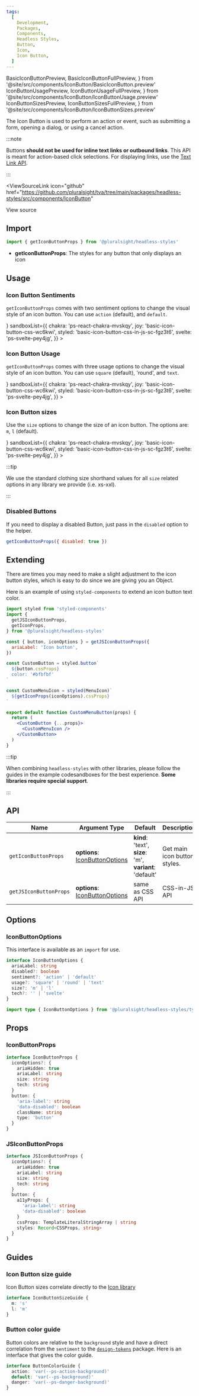 ```yaml
---
tags:
  [
    Development,
    Packages,
    Components,
    Headless Styles,
    Button,
    Icon,
    Icon Button,
  ]
---
```


<!-- TODO: As of 2.0.0-beta.17 live-codeblock do not support imports. -->
<!-- Keep an eye out so we can kill the components we are importing in. -->
<!-- https://docusaurus.io/docs/markdown-features/code-blocks#imports -->

  BasicIconButtonPreview,
  BasicIconButtonFullPreview,
} from '@site/src/components/IconButton/BasicIconButton.preview'
  IconButtonUsagePreview,
  IconButtonUsageFullPreview,
} from '@site/src/components/IconButton/IconButtonUsage.preview'
  IconButtonSizesPreview,
  IconButtonSizesFullPreview,
} from '@site/src/components/IconButton/IconButtonSizes.preview'

<ReleaseNote />

The Icon Button is used to perform an action or event, such as submitting a form, opening a dialog, or using a cancel action.

:::note

Buttons **should not be used for inline text links or outbound links**.
This API is meant for action-based click selections.
For displaying links, use the [Text Link API](./TextLink.mdx).

:::

<ViewSourceLink
  icon="github"
  href="https://github.com/pluralsight/tva/tree/main/packages/headless-styles/src/components/IconButton"
>
  View source
</ViewSourceLink>

## Import

```javascript
import { getIconButtonProps } from '@pluralsight/headless-styles'
```

- **getIconButtonProps**: The styles for any button that only displays an icon

## Usage

### Icon Button Sentiments

`getIconButtonProps` comes with two sentiment options to change the visual style of an icon button. You can use `action` (default), and `default`.

<BasicIconButton />
<LiveExampleTabs
  fullCode={<BasicIconButtonFullPreview />}
  sandboxList={{
    chakra: 'ps-react-chakra-mvskqy',
    joy: 'basic-icon-button-css-wc6kwi',
    styled: 'basic-icon-button-css-in-js-sc-fgz3t6',
    svelte: 'ps-svelte-pey4jg',
  }}
>
  <BasicIconButtonPreview />
</LiveExampleTabs>

### Icon Button Usage

`getIconButtonProps` comes with three usage options to change the visual style of an icon button. You can use `square` (default), 'round', and `text`.

<IconButtonUsage />
<LiveExampleTabs
  fullCode={<IconButtonUsageFullPreview />}
  sandboxList={{
    chakra: 'ps-react-chakra-mvskqy',
    joy: 'basic-icon-button-css-wc6kwi',
    styled: 'basic-icon-button-css-in-js-sc-fgz3t6',
    svelte: 'ps-svelte-pey4jg',
  }}
>
  <IconButtonUsagePreview />
</LiveExampleTabs>

### Icon Button sizes

Use the `size` options to change the size of an icon button. The options are: `m`, `l` (default).

<IconButtonSizes />
<LiveExampleTabs
  fullCode={<IconButtonSizesFullPreview />}
  sandboxList={{
    chakra: 'ps-react-chakra-mvskqy',
    joy: 'basic-icon-button-css-wc6kwi',
    styled: 'basic-icon-button-css-in-js-sc-fgz3t6',
    svelte: 'ps-svelte-pey4jg',
  }}
>
  <IconButtonSizesPreview />
</LiveExampleTabs>

:::tip

We use the standard clothing size shorthand values for all `size` related options in any library we provide (i.e. xs-xxl).

:::

### Disabled Buttons

If you need to display a disabled Button, just pass in the `disabled` option to the helper.

```jsx title="Disabled Button example"
getIconButtonProps({ disabled: true })
```

## Extending

There are times you may need to make a slight adjustment to the icon button styles, which is easy to do since we are giving you an Object.

Here is an example of using `styled-components` to extend an icon button text color.

```jsx title=page/Login/components/CustomMenuButton.jsx
import styled from 'styled-components'
import {
  getJSIconButtonProps,
  getIconProps,
} from '@pluralsight/headless-styles'

const { button, iconOptions } = getJSIconButtonProps({
  ariaLabel: 'Icon button',
})

const CustomButton = styled.button`
  ${button.cssProps}
  color: '#bfbfbf'
`

const CustomMenuIcon = styled(MenuIcon)`
  ${getIconProps(iconOptions).cssProps}
`

export default function CustomMenuButton(props) {
  return (
    <CustomButton {...props}>
      <CustomMenuIcon />
    </CustomButton>
  )
}
```

:::tip

When combining `headless-styles` with other libraries, please follow the guides in the example codesandboxes for the best experience. **Some libraries require special support**.

:::

## API

| Name                   | Argument Type                                        | Default                                                             | Description                  |
| ---------------------- | ---------------------------------------------------- | ------------------------------------------------------------------- | ---------------------------- |
| `getIconButtonProps`   | **options**: [IconButtonOptions](#iconbuttonoptions) | **kind**: 'text', <br />**size**: 'm', <br />**variant**: 'default' | Get main icon button styles. |
| `getJSIconButtonProps` | **options**: [IconButtonOptions](#iconbuttonoptions) | same as CSS API                                                     | CSS-in-JS API                |

## Options

### IconButtonOptions

This interface is available as an `import` for use.

```typescript
interface IconButtonOptions {
  ariaLabel: string
  disabled?: boolean
  sentiment?: 'action' | 'default'
  usage?: 'square' | 'round' | 'text'
  size?: 'm' | 'l'
  tech?: '' | 'svelte'
}
```

```typescript title="Import example"
import type { IconButtonOptions } from '@pluralsight/headless-styles/types'
```

## Props

### IconButtonProps

```typescript
interface IconButtonProps {
  iconOptions?: {
    ariaHidden: true
    ariaLabel: string
    size: string
    tech: string
  }
  button: {
    'aria-label': string
    'data-disabled': boolean
    className: string
    type: 'button'
  }
}
```

### JSIconButtonProps

```typescript
interface JSIconButtonProps {
  iconOptions?: {
    ariaHidden: true
    ariaLabel: string
    size: string
    tech: string
  }
  button: {
    a11yProps: {
      'aria-label': string
      'data-disabled': boolean
    }
    cssProps: TemplateLiteralStringArray | string
    styles: Record<CSSProps, string>
  }
}
```

## Guides

### Icon Button size guide

Icon Button sizes correlate directly to the [Icon library](../icons/intro.mdx)

```typescript title="Example interface - does not exist in types"
interface IconButtonSizeGuide {
  m: 's'
  l: 'm'
}
```

### Button color guide

Button colors are relative to the `background` style and have a direct correlation from the `sentiment` to the [`design-tokens`](../tokens/intro.md) package. Here is an interface that gives the color guide.

```typescript title="Example interface - does not exist in types"
interface ButtonColorGuide {
  action: 'var(--ps-action-background)'
  default: 'var(--ps-background)'
  danger: 'var(--ps-danger-background)'
}
```
